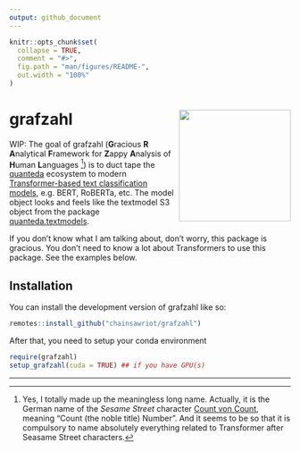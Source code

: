```yaml
---
output: github_document
---
```


<!-- README.md is generated from README.Rmd. Please edit that file -->

```r
knitr::opts_chunk$set(
  collapse = TRUE,
  comment = "#>",
  fig.path = "man/figures/README-",
  out.width = "100%"
)
```

# grafzahl <img src="man/figures/grafzahl_logo.svg" align="right" height="200" />

<!-- badges: start -->
<!-- badges: end -->

WIP: The goal of grafzahl (**G**racious **R** **A**nalytical **F**ramework for **Z**appy **A**nalysis of **H**uman **L**anguages [^1]) is to duct tape the [quanteda](https://github.com/quanteda/quanteda) ecosystem to modern [Transformer-based text classification models](https://simpletransformers.ai/), e.g. BERT, RoBERTa, etc. The model object looks and feels like the textmodel S3 object from the package [quanteda.textmodels](https://github.com/quanteda/quanteda.textmodels).

If you don't know what I am talking about, don't worry, this package is gracious. You don't need to know a lot about Transformers to use this package. See the examples below.

## Installation

You can install the development version of grafzahl like so:

``` r
remotes::install_github("chainsawriot/grafzahl")
```

After that, you need to setup your conda environment

```r
require(grafzahl)
setup_grafzahl(cuda = TRUE) ## if you have GPU(s)
```

---
[^1]: Yes, I totally made up the meaningless long name. Actually, it is the German name of the *Sesame Street* character [Count von Count](https://de.wikipedia.org/wiki/Sesamstra%C3%9Fe#Graf_Zahl), meaning "Count (the noble title) Number". And it seems to be so that it is compulsory to name absolutely everything related to Transformer after Seasame Street characters.
